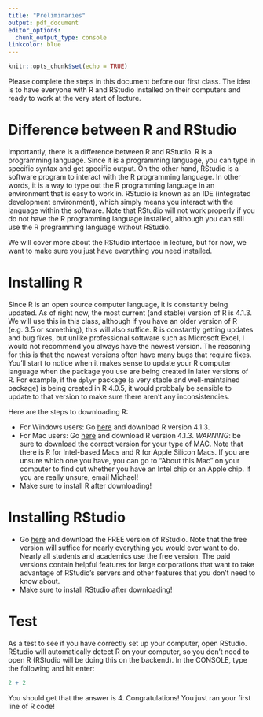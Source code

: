 ```yaml
---
title: "Preliminaries"
output: pdf_document
editor_options: 
  chunk_output_type: console
linkcolor: blue
---
```


```r
knitr::opts_chunk$set(echo = TRUE)
```

Please complete the steps in this document before our first class. The idea is to have everyone with R and RStudio installed on their computers and ready to work at the very start of lecture.

# Difference between R and RStudio

Importantly, there is a difference between R and RStudio. R is a programming language. Since it is a programming language, you can type in specific syntax and get specific output. On the other hand, RStudio is a software program to interact with the R programming language. In other words, it is a way to type out the R programming language in an environment that is easy to work in. RStudio is known as an IDE (integrated development environment), which simply means you interact with the language within the software. Note that RStudio will not work properly if you do not have the R programming language installed, although you can still use the R programming language without RStudio.

We will cover more about the RStudio interface in lecture, but for now, we want to make sure you just have everything you need installed.

# Installing R

Since R is an open source computer language, it is constantly being updated. As of right now, the most current (and stable) version of R is 4.1.3. We will use this in this class, although if you have an older version of R (e.g. 3.5 or something), this will also suffice. R is constantly getting updates and bug fixes, but unlike professional software such as Microsoft Excel, I would not recommend you always have the newest version. The reasoning for this is that the newest versions often have many bugs that require fixes. You'll start to notice when it makes sense to update your R computer language when the package you use are being created in later versions of R. For example, if the `dplyr` package (a very stable and well-maintained package) is being created in R 4.0.5, it would probbaly be sensible to update to that version to make sure there aren't any inconsistencies. 

Here are the steps to downloading R:

* For Windows users: Go [here](https://cran.r-project.org/bin/windows/base/) and download R version 4.1.3.
* For Mac users: Go [here](https://cran.r-project.org/bin/macosx/) and download R version 4.1.3. *WARNING*: be sure to download the correct version for your type of MAC. Note that there is R for Intel-based Macs and R for Apple Silicon Macs. If you are unsure which one you have, you can go to "About this Mac" on your computer to find out whether you have an Intel chip or an Apple chip. If you are really unsure, email Michael!
* Make sure to install R after downloading!

# Installing RStudio

* Go [here](https://www.rstudio.com/products/rstudio/download/) and download the FREE version of RStudio. Note that the free version will suffice for nearly everything you would ever want to do. Nearly all students and academics use the free version. The paid versions contain helpful features for large corporations that want to take advantage of RStudio's servers and other features that you don't need to know about.  
* Make sure to install RStudio after downloading!

# Test

As a test to see if you have correctly set up your computer, open RStudio. RStudio will automatically detect R on your computer, so you don't need to open R (RStudio will be doing this on the backend). In the CONSOLE, type the following and hit enter:

```r
2 + 2
```
You should get that the answer is 4. Congratulations! You just ran your first line of R code!


